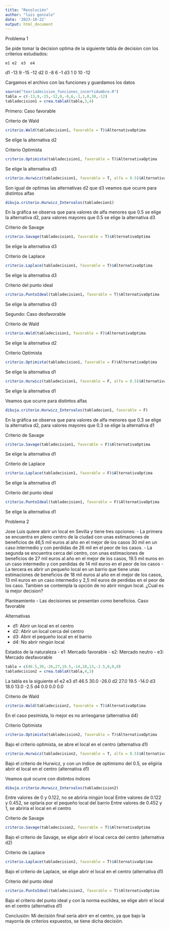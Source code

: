 ```yaml
---
title: "Resolución"
author: "luis gonzalo"
date: '2023-10-22'
output: html_document
---
```

Problema 1

Se pide tomar la decision optima de la siguiente tabla de decision con los criterios estudiados:
  
    e1 e2  e3  e4
d1 -13  9 -15 -12
d2   0 -8   6  -1
d3   1  0  10 -12

Cargamos el archivo con las funciones y guardamos los datos
```r
source("teoriadecision_funciones_incertidumbre.R")
tabla = c(-13,9,-15,-12,0,-8,6,-1,1,0,10,-12)
tabladecision1 = crea.tablaX(tabla,3,4)
```

Primero: Caso favorable

Criterio de Wald
```r
criterio.Wald(tabladecision1, favorable = T)$AlternativaOptima

```
Se elige la alternativa d2

Criterio Optimista
```r
criterio.Optimista(tabladecision1, favorable = T)$AlternativaOptima
```
Se elige la alternativa d3
```r
criterio.Hurwicz(tabladecision1, favorable = T, alfa = 0.5)$AlternativaOptima
```

Son igual de optimas las alternativas d2 que d3
veamos que ocurre para distintos alfas

```r
dibuja.criterio.Hurwicz_Intervalos(tabladecion1)
```
En la gráfica se observa que para valores de alfa menores que 0.5 se elige la alternativa d2, para valores mayores que 0.5 se elige la alternativa d3

Criterio de Savage
```r
criterio.Savage(tabladecision1, favorable = T)$AlternativaOptima

```
Se elige la alternativa d3

Criterio de Laplace
```r
criterio.Laplace(tabladecision1, favorable = T)$AlternativaOptima

```
Se elige la alternativa d3

Criterio del punto ideal
```r
criterio.PuntoIdeal(tabladecision1, favorable = T)$AlternativaOptima

```
Se elige la alternativa d3

Segundo: Caso desfavorable

Criterio de Wald
```r
criterio.Wald(tabladecision1, favorable = F)$AlternativaOptima

```
Se elige la alternativa d2

Criterio Optimista
```r
criterio.Optimista(tabladecision1, favorable = F)$AlternativaOptima
```
Se elige la alternativa d1

```r
criterio.Hurwicz(tabladecision1, favorable = F, alfa = 0.5)$AlternativaOptima
```
Se elige la alternativa d1

Veamos que ocurre para distintos alfas

```r
dibuja.criterio.Hurwicz_Intervalos(tabladecion1, favorable = F)
```
En la gráfica se observa que para valores de alfa menores que 0.3 se elige la alternativa d2, para valores mayores que 0.3 se elige la alternativa d1

Criterio de Savage
```r
criterio.Savage(tabladecision1, favorable = F)$AlternativaOptima

```
Se elige la alternativa d1

Criterio de Laplace
```r
criterio.Laplace(tabladecision1, favorable = F)$AlternativaOptima

```
Se elige la alternativa d1

Criterio del punto ideal
```r
criterio.PuntoIdeal(tabladecision1, favorable = F)$AlternativaOptima

```
Se elige la alternativa d1


Problema 2

Jose Luis quiere abrir un local en Sevilla y tiene tres opciones:
- La primera se encuentra en pleno centro de la ciudad con unas estimaciones de beneficios de 46,5 mil euros al año en el mejor de los casos 30 mil en un caso intermedio y con perdidas de 26 mil en el peor de los casos.
- La segunda se encuentra cerca del centro, con unas estimaciones de beneficios de 27 mil euros al año en el mejor de los casos, 19.5 mil euros en un caso intermedio y con perdidas de 14 mil euros en el peor de los casos
- La tercera es abrir un pequeño local en un barrio que tiene unas estimaciones de beneficios de 18 mil euros al año en el mejor de los casos, 13 mil euros en un caso intermedio y 2,5 mil euros de perdidas en el peor de los caso.
Tambien se contempla la opción de no abrir ningun local.
¿Cual es la mejor decision?

Planteamiento
- Las decisiones se presentan como beneficios. Caso favorable

Alternativas 

 - d1: Abrir un local en el centro
 - d2: Abrir un local cerca del centro
 - d3: Abrir el pequeño local en el barrio
 - d4: No abrir ningún local
 
Estados de la naturaleza
 - e1: Mercado favorable
 - e2: Mercado neutro
 - e3: Mercado desfavorable
 
  
```r
tabla = c(46.5,30,-26,27,19.5,-14,18,13,-2.5,0,0,0)
tabladecision2 = crea.tablaX(tabla,4,3)
```

La tabla es la siguiente
      e1   e2    e3
d1  46.5 30.0 -26.0
d2 27.0 19.5 -14.0
d3  18.0 13.0  -2.5
d4   0.0  0.0   0.0


Criterio de Wald
```r
criterio.Wald(tabladecision2, favorable = T)$AlternativaOptima

```
En el caso pesimista, lo mejor es no arriesgarse (alternativa d4)

Criterio Optimista
```r
criterio.Optimista(tabladecision2, favorable = T)$AlternativaOptima
```
Bajo el criterio optimista, se abre el local en el centro (alternativa d1)

```r
criterio.Hurwicz(tabladecision2, favorable = T, alfa = 0.5)$AlternativaOptima
```
Bajo el criterio de Hurwicz, y con un índice de optimismo del 0.5, se eligiría abrir el local en el centro (alternativa d1)

Veamos qué ocurre con distintos índices
```r
dibuja.criterio.Hurwicz_Intervalos(tabladecision2)
```
Entre valores de 0 y 0.122, no se abriría ningún local
Entre valores de 0.122 y 0.452, se optaría por el pequeño local del barrio
Entre valores de 0.452 y 1, se abriría el local en el centro

Criterio de Savage
```r
criterio.Savage(tabladecision2, favorable = T)$AlternativaOptima

```
Bajo el criterio de Savage, se elige abrir el local cerca del centro (alternativa d2)

Criterio de Laplace
```r
criterio.Laplace(tabladecision2, favorable = T)$AlternativaOptima

```
Bajo el criterio de Laplace, se elige abrir el local en el centro (alternativa d1)

Criterio del punto ideal
```r
criterio.PuntoIdeal(tabladecision2, favorable = T)$AlternativaOptima

```
Bajo el criterio del punto ideal y con la norma euclídea, se elige abrir el local en el centro (alternativa d1)

Conclusión: Mi decisión final sería abrir en el centro, ya que bajo la mayorría de criterios expuestos, se tiene dicha decisión.











